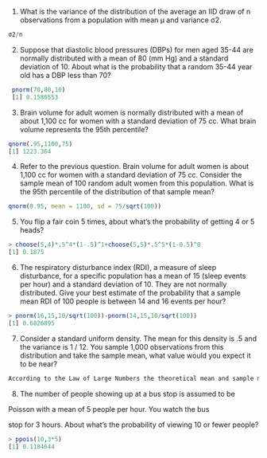1. What is the variance of the distribution of the average an IID draw of n observations from a population with mean μ and variance σ2. 
```r
σ2/n
```
2. Suppose that diastolic blood pressures (DBPs) for men aged 35-44 are normally distributed with a mean of 80 (mm Hg) and a standard deviation of 10. About what is the probability that a random 35-44 year old has a DBP less than 70?
```r
 pnorm(70,80,10)
 [1] 0.1586553
```
3.  Brain volume for adult women is normally distributed with a mean of about 1,100 cc for women with a standard deviation of 75 cc. What brain volume represents the 95th percentile?
```r
qnorm(.95,1100,75)
[1] 1223.364
```

4. Refer to the previous question. Brain volume for adult women is about 1,100 cc for women with a standard deviation of 75 cc. Consider the sample mean of 100 random adult women from this population. What is the 95th percentile of the distribution of that sample mean? 
```r
qnorm(0.95, mean = 1100, sd = 75/sqrt(100))
```

5. You flip a fair coin 5 times, about what's the probability of getting 4 or 5 heads?
```r
> choose(5,4)*.5^4*(1-.5)^1+choose(5,5)*.5^5*(1-0.5)^0
[1] 0.1875
```

6. The respiratory disturbance index (RDI), a measure of sleep disturbance, for a specific population has a mean of 15 (sleep events per hour) and a standard deviation of 10. They are not normally distributed. Give your best estimate of the probability that a sample mean RDI of 100 people is between 14 and 16 events per hour?
```r
> pnorm(16,15,10/sqrt(100))-pnorm(14,15,10/sqrt(100))
[1] 0.6826895
```

7. Consider a standard uniform density. The mean for this density is .5 and the variance is 1 / 12. You sample 1,000 observations from this distribution and take the sample mean, what value would you expect it to be near?
```r
According to the Law of Large Numbers the theoretical mean and sample mean should be similar, therefore 0.5 is expected.
```

8. The number of people showing up at a bus stop is assumed to be

Poisson with a mean of 5 people per hour. You watch the bus

stop for 3 hours. About what's the probability of viewing 10 or fewer people?
```r
> ppois(10,3*5)
[1] 0.1184644
```

